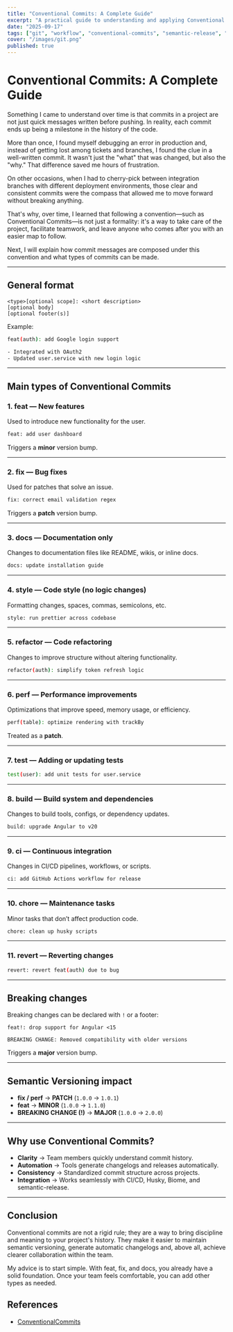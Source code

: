 ```yaml
---
title: "Conventional Commits: A Complete Guide"
excerpt: "A practical guide to understanding and applying Conventional Commits to improve collaboration, automation, and semantic versioning."
date: "2025-09-17"
tags: ["git", "workflow", "conventional-commits", "semantic-release", "automation"]
cover: "/images/git.png"
published: true
---
```


# Conventional Commits: A Complete Guide

Something I came to understand over time is that commits in a project are not just quick messages written before pushing. In reality, each commit ends up being a milestone in the history of the code.

More than once, I found myself debugging an error in production and, instead of getting lost among tickets and branches, I found the clue in a well-written commit. It wasn't just the "what" that was changed, but also the "why." That difference saved me hours of frustration.

On other occasions, when I had to cherry-pick between integration branches with different deployment environments, those clear and consistent commits were the compass that allowed me to move forward without breaking anything.

That's why, over time, I learned that following a convention—such as Conventional Commits—is not just a formality: it's a way to take care of the project, facilitate teamwork, and leave anyone who comes after you with an easier map to follow.

Next, I will explain how commit messages are composed under this convention and what types of commits can be made.

---

## General format

```
<type>[optional scope]: <short description>
[optional body]
[optional footer(s)]
```

Example:

```bash
feat(auth): add Google login support

- Integrated with OAuth2
- Updated user.service with new login logic
```

---

## Main types of Conventional Commits

### 1. **feat** — New features  
Used to introduce new functionality for the user.  
```bash
feat: add user dashboard
```
Triggers a **minor** version bump.

---

### 2. **fix** — Bug fixes  
Used for patches that solve an issue.  
```bash
fix: correct email validation regex
```
Triggers a **patch** version bump.

---

### 3. **docs** — Documentation only  
Changes to documentation files like README, wikis, or inline docs.  
```bash
docs: update installation guide
```

---

### 4. **style** — Code style (no logic changes)  
Formatting changes, spaces, commas, semicolons, etc.  
```bash
style: run prettier across codebase
```

---

### 5. **refactor** — Code refactoring  
Changes to improve structure without altering functionality.  
```bash
refactor(auth): simplify token refresh logic
```

---

### 6. **perf** — Performance improvements  
Optimizations that improve speed, memory usage, or efficiency.  
```bash
perf(table): optimize rendering with trackBy
```
Treated as a **patch**.

---

### 7. **test** — Adding or updating tests  
```bash
test(user): add unit tests for user.service
```

---

### 8. **build** — Build system and dependencies  
Changes to build tools, configs, or dependency updates.  
```bash
build: upgrade Angular to v20
```

---

### 9. **ci** — Continuous integration  
Changes in CI/CD pipelines, workflows, or scripts.  
```bash
ci: add GitHub Actions workflow for release
```

---

### 10. **chore** — Maintenance tasks  
Minor tasks that don’t affect production code.  
```bash
chore: clean up husky scripts
```

---

### 11. **revert** — Reverting changes  
```bash
revert: revert feat(auth) due to bug
```

---

## Breaking changes

Breaking changes can be declared with `!` or a footer:

```
feat!: drop support for Angular <15

BREAKING CHANGE: Removed compatibility with older versions
```

Triggers a **major** version bump.

---

## Semantic Versioning impact

- **fix / perf** → **PATCH** (`1.0.0` → `1.0.1`)  
- **feat** → **MINOR** (`1.0.0` → `1.1.0`)  
- **BREAKING CHANGE (!)** → **MAJOR** (`1.0.0` → `2.0.0`)  

---

## Why use Conventional Commits?

- **Clarity** → Team members quickly understand commit history.  
- **Automation** → Tools generate changelogs and releases automatically.  
- **Consistency** → Standardized commit structure across projects.  
- **Integration** → Works seamlessly with CI/CD, Husky, Biome, and semantic-release.  

---

## Conclusion

Conventional commits are not a rigid rule; they are a way to bring discipline and meaning to your project's history.
They make it easier to maintain semantic versioning, generate automatic changelogs and, above all, achieve clearer collaboration within the team.

My advice is to start simple. With feat, fix, and docs, you already have a solid foundation. Once your team feels comfortable, you can add other types as needed.

## References

- [ConventionalCommits](https://www.conventionalcommits.org/en/v1.0.0/)
